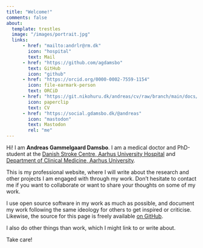 ```yaml
---
title: "Welcome!"
comments: false
about:
  template: trestles
  image: "/images/portrait.jpg"
  links:
      - href: "mailto:andrlr@rm.dk"
        icon: "hospital"
        text: Mail
      - href: "https://github.com/agdamsbo"
        text: GitHub
        icon: "github"
      - href: "https://orcid.org/0000-0002-7559-1154"
        icon: file-earmark-person
        text: ORCiD
      - href: "https://git.nikohuru.dk/andreas/cv/raw/branch/main/docs/cv.pdf"
        icon: paperclip
        text: CV
      - href: "https://social.gdamsbo.dk/@andreas"
        icon: "mastodon"
        text: Mastodon
        rel: "me"
---
```


Hi! I am **Andreas Gammelgaard Damsbo**. I am a medical doctor and PhD-student at the [Danish Stroke Centre, Aarhus University Hospital](https://www.en.auh.dk/departments/danish-stroke-centre/) and [Department of Clinical Medicine, Aarhus University](https://pure.au.dk/portal/en/persons/andreas-gammelgaard-damsbo(e3c4afce-3eba-4456-8b8b-2fd90775c87a).html).

This is my professional website, where I will write about the research and other projects I am engaged with through my work. Don't hesitate to contact me if you want to collaborate or want to share your thoughts on some of my work.

I use open source software in my work as much as possible, and document my work following the same ideology for others to get inspired or criticise. Likewise, the source for this page is freely available [on GitHub](https://github.com/agdamsbo/andreas.gdamsbo).

I also do other things than work, which I might link to or write about.

Take care!
